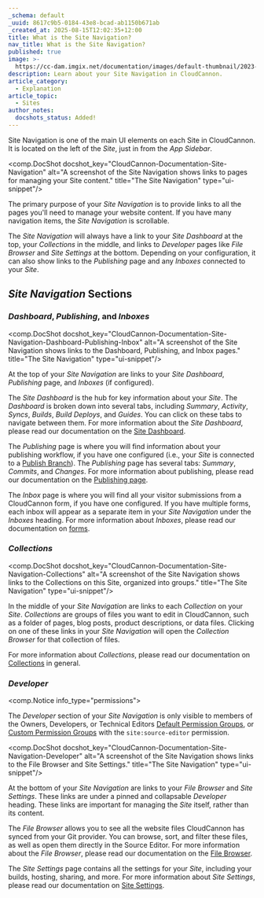 ```yaml
---
_schema: default
_uuid: 8617c9b5-0184-43e8-bcad-ab1150b671ab
_created_at: 2025-08-15T12:02:35+12:00
title: What is the Site Navigation?
nav_title: What is the Site Navigation?
published: true
image: >-
  https://cc-dam.imgix.net/documentation/images/default-thumbnail/2023-Q4/CloudCannon-Documentation-Thumbnail.png
description: Learn about your Site Navigation in CloudCannon.
article_category:
  - Explanation
article_topic:
  - Sites
author_notes:
  docshots_status: Added!
---
```

Site Navigation is one of the main UI elements on each Site in CloudCannon. It is located on the left of the *Site*, just in from the *App Sidebar*.

<comp.DocShot docshot_key="CloudCannon-Documentation-Site-Navigation" alt="A screenshot of the Site Navigation shows links to pages for managing your Site content." title="The Site Navigation" type="ui-snippet"/>

The primary purpose of your *Site Navigation* is to provide links to all the pages you'll need to manage your website content. If you have many navigation items, the *Site Navigation* is scrollable.

The *Site Navigation* will always have a link to your *Site Dashboard* at the top, your *Collections* in the middle, and links to *Developer* pages like *File Browser* and *Site Settings* at the bottom. Depending on your configuration, it can also show links to the *Publishing* page and any *Inboxes* connected to your *Site*.

## *Site Navigation* Sections

### *Dashboard*, *Publishing*, and *Inboxes*

<comp.DocShot docshot_key="CloudCannon-Documentation-Site-Navigation-Dashboard-Publishing-Inbox" alt="A screenshot of the Site Navigation shows links to the Dashboard, Publishing, and Inbox pages." title="The Site Navigation" type="ui-snippet"/>

At the top of your *Site Navigation* are links to your *Site Dashboard*, *Publishing* page, and *Inboxes* (if configured).

The *Site Dashboard* is the hub for key information about your *Site*. The *Dashboard* is broken down into several tabs, including *Summary*, *Activity*, *Syncs*, *Builds*, *Build Deploys*, and *Guides*. You can click on these tabs to navigate between them. For more information about the *Site Dashboard*, please read our documentation on the [Site Dashboard](/documentation/articles/what-is-the-site-dashboard/).

The *Publishing* page is where you will find information about your publishing workflow, if you have one configured (i.e., your *Site* is connected to a [Publish Branch](/documentation/articles/what-is-a-publish-branch/)). The *Publishing* page has several tabs: *Summary*, *Commits*, and *Changes*. For more information about publishing, please read our documentation on the [Publishing page](/documentation/articles/what-is-the-publishing-page/).

The *Inbox* page is where you will find all your visitor submissions from a CloudCannon form, if you have one configured. If you have multiple forms, each inbox will appear as a separate item in your *Site Navigation* under the *Inboxes* heading. For more information about *Inboxes*, please read our documentation on [forms](/documentation/articles/getting-started-with-forms-on-cloudcannon/).

### *Collections*

<comp.DocShot docshot_key="CloudCannon-Documentation-Site-Navigation-Collections" alt="A screenshot of the Site Navigation shows links to the Collections on this Site, organized into groups." title="The Site Navigation" type="ui-snippet"/>

In the middle of your *Site Navigation* are links to each *Collection* on your *Site*. *Collections* are groups of files you want to edit in CloudCannon, such as a folder of pages, blog posts, product descriptions, or data files. Clicking on one of these links in your *Site Navigation* will open the *Collection Browser* for that collection of files.

For more information about *Collections*, please read our documentation on [Collections](/documentation/articles/what-is-a-collection/) in general.

### *Developer*

<comp.Notice info_type="permissions">
  <p>The <em>Developer</em> section of your <em>Site Navigation</em> is only visible to members of the Owners, Developers, or Technical Editors <a href="/documentation/articles/what-are-default-permission-groups/">Default Permission Groups</a>, or <a href="/documentation/articles/what-are-custom-permission-groups/">Custom Permission Groups</a> with the <code>site:source-editor</code> permission.</p>
</comp.Notice>

<comp.DocShot docshot_key="CloudCannon-Documentation-Site-Navigation-Developer" alt="A screenshot of the Site Navigation shows links to the File Browser and Site Settings." title="The Site Navigation" type="ui-snippet"/>

At the bottom of your *Site Navigation* are links to your *File Browser* and *Site Settings*. These links are under a pinned and collapsable *Developer* heading. These links are important for managing the *Site* itself, rather than its content.

The *File Browser* allows you to see all the website files CloudCannon has synced from your Git provider. You can browse, sort, and filter these files, as well as open them directly in the Source Editor. For more information about the *File Browser*, please read our documentation on the [File Browser](/documentation/articles/the-file-browser/).

The *Site Settings* page contains all the settings for your *Site*, including your builds, hosting, sharing, and more. For more information about *Site Settings*, please read our documentation on [Site Settings](/documentation/articles/what-is-the-site-settings-page/).